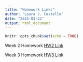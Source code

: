 ```yaml
---
title: "Homework Links"
author: "Laura J. Costello"
date: "2025-01-22"
output: html_document
---
```


```r
knitr::opts_chunk$set(echo = TRUE)
```

Week 2 Homework [HW2 Link](HW1.html) 

Week 3 Homework [HW3 Link](Homework_3.html)
